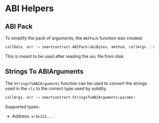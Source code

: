 # ABI Helpers

## ABI Pack

To simplify the pack of arguments, the `ABIPack` function was created:

```go
callData, err := smartcontract.ABIPack(abiBytes, method, callArgs...)
```

This is meant to be used after reading the `abi` file from disk.

## Strings To ABIArguments

The `StringsToABIArguments` function can be used to convert the strings used in the `cli` to the correct type used by solidity.

```go
callArgs, err := smartcontract.StringsToABIArguments(params)
```

Supported types:

- Address: `a:0x123...`

